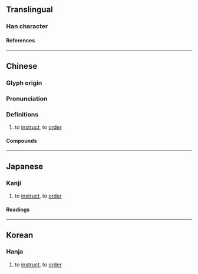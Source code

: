 {{character info/new}}
==Translingual==

===Han character===
{{Han char|rn=30|rad=口|as=05|sn=8|four=64000|canj=RODI|ids=⿰口付}}

====References====
{{Han ref|kx=0185.100|dkj=03497|dj=0405.040|hdz=10604.050|uh=5490}}

----

==Chinese==
{{zh-forms}}

===Glyph origin===
{{Han etym}}

===Pronunciation===
{{zh-pron
|m=fù,fu,1nb=Mainland and Taiwan,2nb=former standard in Mainland
|c=fu3,fu6
|h=pfs=
|md=
|mn=hù
|w=
|mc=y
|oc=y
|cat=
}}

===Definitions===
{{zh-hanzi}}

# to [[instruct]], to [[order]]

====Compounds====
{{zh-der|吩咐|囑咐}}

----

==Japanese==

===Kanji===
{{ja-kanji|rs=口05}}

# to [[instruct]], to [[order]]

====Readings====
{{ja-readings|goon=ふ|kanon=ふ|kun=いいつ-ける}}

----

==Korean==

===Hanja===
{{ko-hanja|hangeul=부|rv=bu|mr=pu}}

# to [[instruct]], to [[order]]